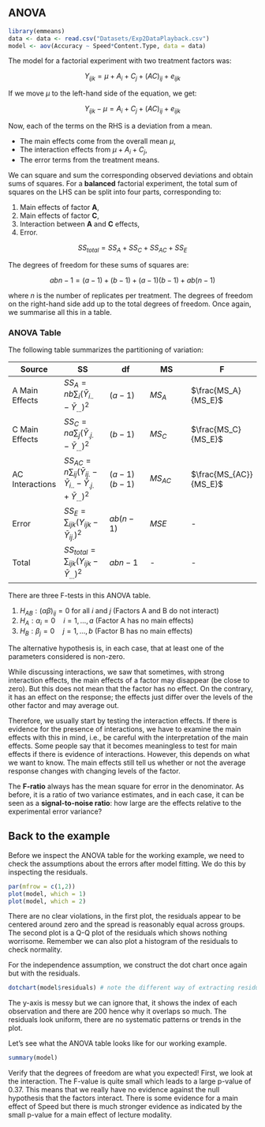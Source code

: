 ## ANOVA

```r
library(emmeans)
data <- data <- read.csv("Datasets/Exp2DataPlayback.csv")
model <- aov(Accuracy ~ Speed*Content.Type, data = data)
```

The model for a factorial experiment with two treatment factors was:

$$
Y_{ijk} = \mu + A_i + C_j + (AC)_{ij} + e_{ijk}
$$

If we move $\mu$ to the left-hand side of the equation, we get:

$$
Y_{ijk} - \mu = A_i + C_j + (AC)_{ij} + e_{ijk}
$$

Now, each of the terms on the RHS is a deviation from a mean.

-   The main effects come from the overall mean $\mu$,\
-   The interaction effects from $\mu + A_i + C_j$,\
-   The error terms from the treatment means.

We can square and sum the corresponding observed deviations and obtain sums of squares. For a **balanced** factorial experiment, the total sum of squares on the LHS can be split into four parts, corresponding to:

1.  Main effects of factor **A**,
2.  Main effects of factor **C**,
3.  Interaction between **A** and **C** effects,
4.  Error.

$$
SS_{total} = SS_A + SS_C + SS_{AC} + SS_E
$$

The degrees of freedom for these sums of squares are:

$$
abn - 1 = (a - 1) + (b - 1) + (a - 1)(b - 1) + ab(n - 1)
$$

where $n$ is the number of replicates per treatment. The degrees of freedom on the right-hand side add up to the total degrees of freedom. Once again, we summarise all this in a table.

### ANOVA Table {.unnumbered}

The following table summarizes the partitioning of variation:

| Source | SS | df | MS | F |
|----|----|----|----|----|
| A Main Effects | $SS_A = nb \sum_i (\bar{Y}_{i..} - \bar{Y}_{...})^2$ | $(a - 1)$ | $MS_A$ | $\frac{MS_A}{MS_E}$ |
| C Main Effects | $SS_C = na \sum_j (\bar{Y}_{.j.} - \bar{Y}_{...})^2$ | $(b - 1)$ | $MS_C$ | $\frac{MS_C}{MS_E}$ |
| AC Interactions | $SS_{AC} = n \sum_{ij} (\bar{Y}_{ij.} - \bar{Y}_{i..} - \bar{Y}_{.j.} + \bar{Y}_{...})^2$ | $(a - 1)(b - 1)$ | $MS_{AC}$ | $\frac{MS_{AC}}{MS_E}$ |
| Error | $SS_E = \sum_{ijk} (Y_{ijk} - \bar{Y}_{ij.})^2$ | $ab(n - 1)$ | $MSE$ | \- |
| Total | $SS_{total} = \sum_{ijk} (Y_{ijk} - \bar{Y}_{...})^2$ | $abn - 1$ | \- | \- |

There are three F-tests in this ANOVA table.

1.  $H_{AB} : (\alpha\beta)_{ij} = 0$ for all $i$ and $j$ (Factors A and B do not interact)
2.  $H_A : \alpha_i = 0 \quad i = 1, \dots, a$ (Factor A has no main effects)
3.  $H_B : \beta_j = 0 \quad j = 1, \dots, b$ (Factor B has no main effects)

The alternative hypothesis is, in each case, that at least one of the parameters considered is non-zero.

While discussing interactions, we saw that sometimes, with strong interaction effects, the main effects of a factor may disappear (be close to zero). But this does not mean that the factor has no effect. On the contrary, it has an effect on the response; the effects just differ over the levels of the other factor and may average out.

Therefore, we usually start by testing the interaction effects. If there is evidence for the presence of interactions, we have to examine the main effects with this in mind, i.e., be careful with the interpretation of the main effects. Some people say that it becomes meaningless to test for main effects if there is evidence of interactions. However, this depends on what we want to know. The main effects still tell us whether or not the average response changes with changing levels of the factor.

The **F-ratio** always has the mean square for error in the denominator. As before, it is a ratio of two variance estimates, and in each case, it can be seen as a **signal-to-noise ratio**: how large are the effects relative to the experimental error variance?

## Back to the example

Before we inspect the ANOVA table for the working example, we need to check the assumptions about the errors after model fitting. We do this by inspecting the residuals.

```r
par(mfrow = c(1,2))
plot(model, which = 1)
plot(model, which = 2)
```

There are no clear violations, in the first plot, the residuals appear to be centered around zero and the spread is reasonably equal across groups. The second plot is a Q-Q plot of the residuals which shows nothing worrisome. Remember we can also plot a histogram of the residuals to check normality.

For the independence assumption, we construct the dot chart once again but with the residuals.

```r

dotchart(model$residuals) # note the different way of extracting residuals!

```

The y-axis is messy but we can ignore that, it shows the index of each observation and there are 200 hence why it overlaps so much. The residuals look uniform, there are no systematic patterns or trends in the plot.

Let's see what the ANOVA table looks like for our working example.

```r
summary(model)
```

Verify that the degrees of freedom are what you expected! First, we look at the interaction. The F-value is quite small which leads to a large p-value of 0.37. This means that we really have no evidence against the null hypothesis that the factors interact. There is some evidence for a main effect of Speed but there is much stronger evidence as indicated by the small p-value for a main effect of lecture modality.
